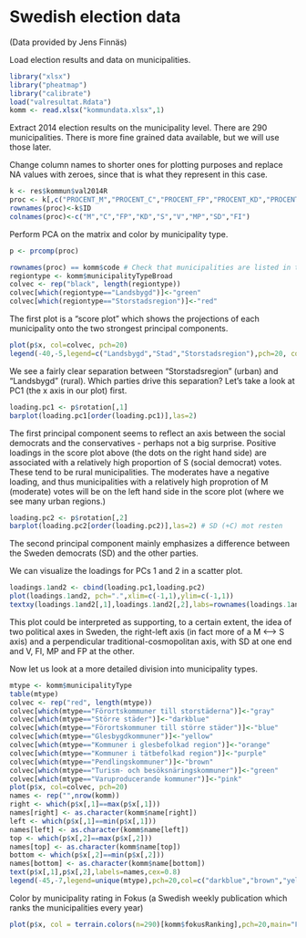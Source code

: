 Swedish election data
========================================================

(Data provided by Jens Finnäs)

Load election results and data on municipalities.

```{r:load-data}
library("xlsx")
library("pheatmap")
library("calibrate")
load("valresultat.Rdata")
komm <- read.xlsx("kommundata.xlsx",1)

```
Extract 2014 election results on the municipality level. There are 290 municipalities. There is more fine grained data available, but we will use those later. 

Change column names to shorter ones for plotting purposes and replace NA values with zeroes, since that is what they represent in this case. 

```r
k <- res$kommun$val2014R
proc <- k[,c("PROCENT_M","PROCENT_C","PROCENT_FP","PROCENT_KD","PROCENT_S","PROCENT_V","PROCENT_MP","PROCENT_SD","PROCENT_FI")]
rownames(proc)<-k$ID
colnames(proc)<-c("M","C","FP","KD","S","V","MP","SD","FI")
```

Perform PCA on the matrix and color by municipality type.

```{r:pca}
p <- prcomp(proc)

rownames(proc) == komm$code # Check that municipalities are listed in the same order
regiontype <- komm$municipalityTypeBroad
colvec <- rep("black", length(regiontype))
colvec[which(regiontype=="Landsbygd")]<-"green"
colvec[which(regiontype=="Storstadsregion")]<-"red"
```

The first plot is a "score plot" which shows the projections of each municipality onto the two strongest principal components.

```{r:scoreplot}
plot(p$x, col=colvec, pch=20)
legend(-40,-5,legend=c("Landsbygd","Stad","Storstadsregion"),pch=20, col=c("green","black","red"))
```
We see a fairly clear separation between "Storstadsregion" (urban) and "Landsbygd" (rural). Which parties drive this separation? Let's take a look at PC1 (the x axis in our plot) first.  

```{r:loadings}
loading.pc1 <- p$rotation[,1]
barplot(loading.pc1[order(loading.pc1)],las=2)
```
The first principal component seems to reflect an axis between the social democrats and the conservatives - perhaps not a big surprise. Positive loadings in the score plot above (the dots on the right hand side) are associated with a relatively high proportion of S (social democrat) votes. These tend to be rural municipalities. The moderates have a negative loading, and thus municipalities with a relatively high proprotion of M (moderate) votes will be on the left hand side in the score plot (where we see many urban regions.)

```{r:loadings2}
loading.pc2 <- p$rotation[,2]
barplot(loading.pc2[order(loading.pc2)],las=2) # SD (+C) mot resten 
```

The second principal component mainly emphasizes a difference between the Sweden democrats (SD) and the other parties.

We can visualize the loadings for PCs 1 and 2 in a scatter plot.

```{r:loadings12}
loadings.1and2 <- cbind(loading.pc1,loading.pc2)
plot(loadings.1and2, pch=".",xlim=c(-1,1),ylim=c(-1,1))
textxy(loadings.1and2[,1],loadings.1and2[,2],labs=rownames(loadings.1and2), cex=1)
```

This plot could be interpreted as supporting, to a certain extent, the idea of two political axes in Sweden, the right-left axis (in fact more of a M <--> S axis) and a perpendicular traditional-cosmopolitan axis, with SD at one end and V, FI, MP and FP at the other.

Now let us look at a more detailed division into municipality types.

```{r:municipalitytype}
mtype <- komm$municipalityType
table(mtype)
colvec <- rep("red", length(mtype))
colvec[which(mtype=="Förortskommuner till storstäderna")]<-"gray"
colvec[which(mtype=="Större städer")]<-"darkblue"
colvec[which(mtype=="Förortskommuner till större städer")]<-"blue"
colvec[which(mtype=="Glesbygdkommuner")]<-"yellow"
colvec[which(mtype=="Kommuner i glesbefolkad region")]<-"orange"
colvec[which(mtype=="Kommuner i tätbefolkad region")]<-"purple"
colvec[which(mtype=="Pendlingskommuner")]<-"brown"
colvec[which(mtype=="Turism- och besöksnäringskommuner")]<-"green"
colvec[which(mtype=="Varuproducerande kommuner")]<-"pink"
plot(p$x, col=colvec, pch=20)
names <- rep("",nrow(komm))
right <- which(p$x[,1]==max(p$x[,1]))
names[right] <- as.character(komm$name[right])
left <- which(p$x[,1]==min(p$x[,1]))
names[left] <- as.character(komm$name[left])
top <- which(p$x[,2]==max(p$x[,2]))
names[top] <- as.character(komm$name[top])
bottom <- which(p$x[,2]==min(p$x[,2]))
names[bottom] <- as.character(komm$name[bottom])
text(p$x[,1],p$x[,2],labels=names,cex=0.8)
legend(-45,-7,legend=unique(mtype),pch=20,col=c("darkblue","brown","yellow","green","blue","pink","orange","purple","gray","black"),cex=0.7)
```

Color by municipality rating in Fokus (a Swedish weekly publication which ranks the municipalities every year)

```{r:fokus}
plot(p$x, col = terrain.colors(n=290)[komm$fokusRanking],pch=20,main="Fokus rating (green is good, pink is bad)")
```


